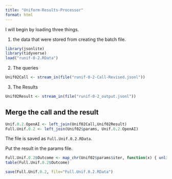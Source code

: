 ```yaml
---
title: "Uniform-Results-Processor"
format: html
---
```


I will begin by loading three things.  

1. the data that were stored from creating the batch file.

```r
library(jsonlite)
library(tidyverse)
load("runif-0-2.RData")
```

2. The queries

```r
Unif02Call <- stream_in(file("runif-0-2-Call-Revised.jsonl"))
```

3. The Results

```r
Unif02Result <- stream_in(file("runif-0-2_output.jsonl"))
```

## Merge the call and the result

```r
Unif.0.2.OpenAI <- left_join(Unif02Call,Unif02Result)
Full.Unif.0.2 <- left_join(Unif02$params, Unif.0.2.OpenAI)
```

The file is saved as `Full.Unif.0.2.RData`.

Put the result in the params file.

```r
Full.Unif.0.2$Outcome <- map_chr(Unif02$params$iter, function(x) { unlist(Unif02Result$response$body$choices[[x]][[2]][2]) })
table(Full.Unif.0.2$Outcome)
```

```r
save(Full.Unif.0.2, file="Full.Unif.0.2.RData")
```

